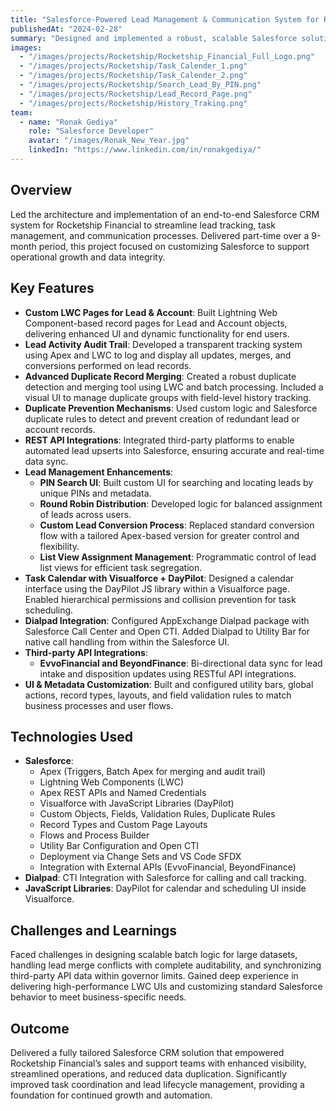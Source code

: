 ```yaml
---
title: "Salesforce-Powered Lead Management & Communication System for Rocketship Financial"
publishedAt: "2024-02-28"
summary: "Designed and implemented a robust, scalable Salesforce solution for Rocketship Financial with advanced lead management, duplicate detection, Visualforce calendar, LWC interfaces, and integrated APIs."
images:
  - "/images/projects/Rocketship/Rocketship_Financial_Full_Logo.png"
  - "/images/projects/Rocketship/Task_Calender_1.png"
  - "/images/projects/Rocketship/Task_Calender_2.png"
  - "/images/projects/Rocketship/Search_Lead_By_PIN.png"
  - "/images/projects/Rocketship/Lead_Record_Page.png"
  - "/images/projects/Rocketship/History_Traking.png"
team:
  - name: "Ronak Gediya"
    role: "Salesforce Developer"
    avatar: "/images/Ronak_New_Year.jpg"
    linkedIn: "https://www.linkedin.com/in/ronakgediya/"
---
```


## Overview

Led the architecture and implementation of an end-to-end Salesforce CRM system for Rocketship Financial to streamline lead tracking, task management, and communication processes. Delivered part-time over a 9-month period, this project focused on customizing Salesforce to support operational growth and data integrity.

## Key Features

- **Custom LWC Pages for Lead & Account**: Built Lightning Web Component-based record pages for Lead and Account objects, delivering enhanced UI and dynamic functionality for end users.
- **Lead Activity Audit Trail**: Developed a transparent tracking system using Apex and LWC to log and display all updates, merges, and conversions performed on lead records.
- **Advanced Duplicate Record Merging**: Created a robust duplicate detection and merging tool using LWC and batch processing. Included a visual UI to manage duplicate groups with field-level history tracking.
- **Duplicate Prevention Mechanisms**: Used custom logic and Salesforce duplicate rules to detect and prevent creation of redundant lead or account records.
- **REST API Integrations**: Integrated third-party platforms to enable automated lead upserts into Salesforce, ensuring accurate and real-time data sync.
- **Lead Management Enhancements**:
  - **PIN Search UI**: Built custom UI for searching and locating leads by unique PINs and metadata.
  - **Round Robin Distribution**: Developed logic for balanced assignment of leads across users.
  - **Custom Lead Conversion Process**: Replaced standard conversion flow with a tailored Apex-based version for greater control and flexibility.
  - **List View Assignment Management**: Programmatic control of lead list views for efficient task segregation.
- **Task Calendar with Visualforce + DayPilot**: Designed a calendar interface using the DayPilot JS library within a Visualforce page. Enabled hierarchical permissions and collision prevention for task scheduling.
- **Dialpad Integration**: Configured AppExchange Dialpad package with Salesforce Call Center and Open CTI. Added Dialpad to Utility Bar for native call handling from within the Salesforce UI.
- **Third-party API Integrations**:
  - **EvvoFinancial and BeyondFinance**: Bi-directional data sync for lead intake and disposition updates using RESTful API integrations.
- **UI & Metadata Customization**: Built and configured utility bars, global actions, record types, layouts, and field validation rules to match business processes and user flows.

## Technologies Used

- **Salesforce**:
  - Apex (Triggers, Batch Apex for merging and audit trail)
  - Lightning Web Components (LWC)
  - Apex REST APIs and Named Credentials
  - Visualforce with JavaScript Libraries (DayPilot)
  - Custom Objects, Fields, Validation Rules, Duplicate Rules
  - Record Types and Custom Page Layouts
  - Flows and Process Builder
  - Utility Bar Configuration and Open CTI
  - Deployment via Change Sets and VS Code SFDX
  - Integration with External APIs (EvvoFinancial, BeyondFinance)
- **Dialpad**: CTI Integration with Salesforce for calling and call tracking.
- **JavaScript Libraries**: DayPilot for calendar and scheduling UI inside Visualforce.

## Challenges and Learnings

Faced challenges in designing scalable batch logic for large datasets, handling lead merge conflicts with complete auditability, and synchronizing third-party API data within governor limits. Gained deep experience in delivering high-performance LWC UIs and customizing standard Salesforce behavior to meet business-specific needs.

## Outcome

Delivered a fully tailored Salesforce CRM solution that empowered Rocketship Financial’s sales and support teams with enhanced visibility, streamlined operations, and reduced data duplication. Significantly improved task coordination and lead lifecycle management, providing a foundation for continued growth and automation.
